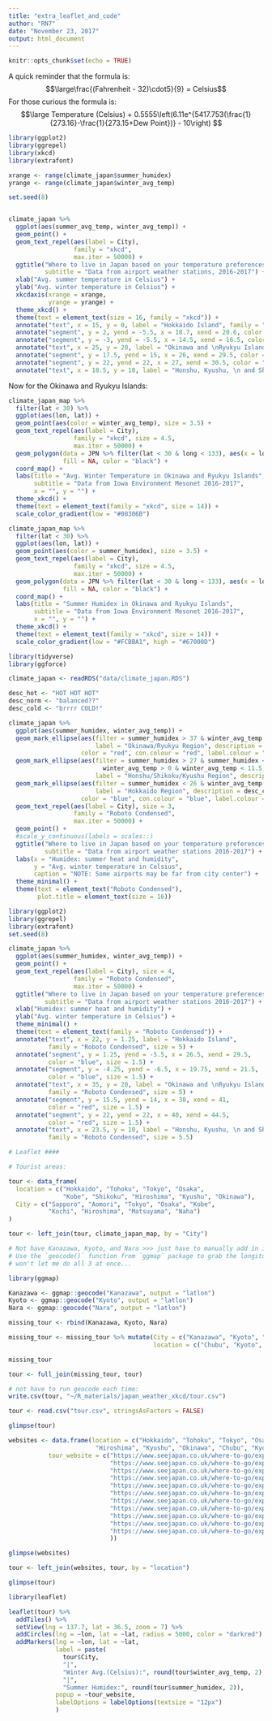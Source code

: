 ```yaml
---
title: "extra_leaflet_and_code"
author: "RN7"
date: "November 23, 2017"
output: html_document
---
```


```r
knitr::opts_chunk$set(echo = TRUE)
```

A quick reminder that the formula is: $$\large\frac{(Fahrenheit - 32)\cdot5}{9} = Celsius$$
For those curious the formula is: $$\large Temperature (Celsius) + 0.5555\left(6.11e^{5417.753(\frac{1}{273.16}-\frac{1}{273.15+Dew Point})} - 10\right) $$

```r

library(ggplot2)
library(ggrepel)
library(xkcd)
library(extrafont)

xrange <- range(climate_japan$summer_humidex)
yrange <- range(climate_japan$winter_avg_temp)

set.seed(8)


climate_japan %>% 
  ggplot(aes(summer_avg_temp, winter_avg_temp)) +
  geom_point() +
  geom_text_repel(aes(label = City), 
                  family = "xkcd",
                  max.iter = 50000) +
  ggtitle("Where to live in Japan based on your temperature preferences!",
          subtitle = "Data from airport weather stations, 2016-2017") +
  xlab("Avg. summer temperature in Celsius") +
  ylab("Avg. winter temperature in Celsius") +
  xkcdaxis(xrange = xrange,
           yrange = yrange) +
  theme_xkcd() +
  theme(text = element_text(size = 16, family = "xkcd")) +
  annotate("text", x = 15, y = 0, label = "Hokkaido Island", family = "xkcd", size = 6) +
  annotate("segment", y = 2, yend = -5.5, x = 18.7, xend = 20.6, color = "blue", size = 1.5) +
  annotate("segment", y = -3, yend = -5.5, x = 14.5, xend = 16.5, color = "blue", size = 1.5) +
  annotate("text", x = 25, y = 20, label = "Okinawa and \nRyukyu Islands", family = "xkcd", size = 5) +
  annotate("segment", y = 17.5, yend = 15, x = 26, xend = 29.5, color = "darkred", size = 1.5) +
  annotate("segment", y = 22, yend = 22, x = 27, xend = 30.5, color = "darkred", size = 1.5) +
  annotate("text", x = 18.5, y = 10, label = "Honshu, Kyushu, \n and Shikoku Islands", family = "xkcd", size = 5.5)

```





Now for the Okinawa and Ryukyu Islands:

```r

climate_japan_map %>% 
  filter(lat < 30) %>% 
  ggplot(aes(lon, lat)) +
  geom_point(aes(color = winter_avg_temp), size = 3.5) +
  geom_text_repel(aes(label = City),
                  family = "xkcd", size = 4.5,
                  max.iter = 50000) +
  geom_polygon(data = JPN %>% filter(lat < 30 & long < 133), aes(x = long, y = lat, group = group), 
               fill = NA, color = "black") +
  coord_map() +
  labs(title = "Avg. Winter Temperature in Okinawa and Ryukyu Islands",
       subtitle = "Data from Iowa Environment Mesonet 2016-2017",
       x = "", y = "") +
  theme_xkcd() +
  theme(text = element_text(family = "xkcd", size = 14)) +
  scale_color_gradient(low = "#08306B")

climate_japan_map %>% 
  filter(lat < 30) %>% 
  ggplot(aes(lon, lat)) +
  geom_point(aes(color = summer_humidex), size = 3.5) +
  geom_text_repel(aes(label = City),
                  family = "xkcd", size = 4.5,
                  max.iter = 50000) +
  geom_polygon(data = JPN %>% filter(lat < 30 & long < 133), aes(x = long, y = lat, group = group), 
               fill = NA, color = "black") +
  coord_map() +
  labs(title = "Summer Humidex in Okinawa and Ryukyu Islands",
       subtitle = "Data from Iowa Environment Mesonet 2016-2017",
       x = "", y = "") +
  theme_xkcd() +
  theme(text = element_text(family = "xkcd", size = 14)) +
  scale_color_gradient(low = "#FCBBA1", high = "#67000D")

```







```r
library(tidyverse)
library(ggforce)

climate_japan <- readRDS("data/climate_japan.RDS")

desc_hot <- "HOT HOT HOT"
desc_norm <- "balanced??"
desc_cold <- "brrrr COLD!"

climate_japan %>% 
  ggplot(aes(summer_humidex, winter_avg_temp)) +
  geom_mark_ellipse(aes(filter = summer_humidex > 37 & winter_avg_temp > 15,
                        label = "Okinawa/Ryukyu Region", description = desc_hot),
                    color = "red", con.colour = "red", label.colour = "red") +
  geom_mark_ellipse(aes(filter = summer_humidex > 27 & summer_humidex < 39 &
                          winter_avg_temp > 0 & winter_avg_temp < 11.5,
                        label = "Honshu/Shikoku/Kyushu Region", description = desc_norm)) +
  geom_mark_ellipse(aes(filter = summer_humidex < 26 & winter_avg_temp < 0,
                        label = "Hokkaido Region", description = desc_cold),
                    color = "blue", con.colour = "blue", label.colour = "blue") +
  geom_text_repel(aes(label = City), size = 3,
                  family = "Roboto Condensed",
                  max.iter = 50000) +
  geom_point() +
  #scale_y_continuous(labels = scales::)
  ggtitle("Where to live in Japan based on your temperature preferences",
          subtitle = "Data from airport weather stations 2016-2017") +
  labs(x = "Humidex: summer heat and humidity",
       y = "Avg. winter temperature in Celsius",
       caption = "NOTE: Some airports may be far from city center") +
  theme_minimal() +
  theme(text = element_text("Roboto Condensed"),
        plot.title = element_text(size = 16))
```






```r
library(ggplot2)
library(ggrepel)
library(extrafont)
set.seed(8)

climate_japan %>% 
  ggplot(aes(summer_humidex, winter_avg_temp)) +
  geom_point() +
  geom_text_repel(aes(label = City), size = 4,
                  family = "Roboto Condensed",
                  max.iter = 50000) +
  ggtitle("Where to live in Japan based on your temperature preferences",
          subtitle = "Data from airport weather stations 2016-2017") +
  xlab("Humidex: summer heat and humidity") +
  ylab("Avg. winter temperature in Celsius") +
  theme_minimal() +
  theme(text = element_text(family = "Roboto Condensed")) +
  annotate("text", x = 22, y = 1.25, label = "Hokkaido Island", 
           family = "Roboto Condensed", size = 5) +
  annotate("segment", y = 1.25, yend = -5.5, x = 26.5, xend = 29.5, 
           color = "blue", size = 1.5) +
  annotate("segment", y = -4.25, yend = -6.5, x = 19.75, xend = 21.5, 
           color = "blue", size = 1.5) +
  annotate("text", x = 35, y = 20, label = "Okinawa and \nRyukyu Islands", 
           family = "Roboto Condensed", size = 5) +
  annotate("segment", y = 15.5, yend = 14, x = 38, xend = 41, 
           color = "red", size = 1.5) +
  annotate("segment", y = 22, yend = 22, x = 40, xend = 44.5, 
           color = "red", size = 1.5) +
  annotate("text", x = 23.5, y = 10, label = "Honshu, Kyushu, \n and Shikoku Islands",
           family = "Roboto Condensed", size = 5.5)
```



```r
# Leaflet ####

# Tourist areas:

tour <- data_frame(
  location = c("Hokkaido", "Tohoku", "Tokyo", "Osaka", 
               "Kobe", "Shikoku", "Hiroshima", "Kyushu", "Okinawa"),
  City = c("Sapporo", "Aomori", "Tokyo", "Osaka", "Kobe", 
           "Kochi", "Hiroshima", "Matsuyama", "Naha")
)

tour <- left_join(tour, climate_japan_map, by = "City")

# Not have Kanazawa, Kyoto, and Nara >>> just have to manually add in i guess?
# Use the `geocode()` function from `ggmap` package to grab the longitude and latitude data.
# won't let me do all 3 at once...

library(ggmap)

Kanazawa <- ggmap::geocode("Kanazawa", output = "latlon")
Kyoto <- ggmap::geocode("Kyoto", output = "latlon")
Nara <- ggmap::geocode("Nara", output = "latlon")

missing_tour <- rbind(Kanazawa, Kyoto, Nara)

missing_tour <- missing_tour %>% mutate(City = c("Kanazawa", "Kyoto", "Nara"),
                                        location = c("Chubu", "Kyoto", "Nara"))

missing_tour

tour <- full_join(missing_tour, tour)

# not have to run geocode each time:
write.csv(tour, "~/R_materials/japan_weather_xkcd/tour.csv")

tour <- read.csv("tour.csv", stringsAsFactors = FALSE)

glimpse(tour)

websites <- data.frame(location = c("Hokkaido", "Tohoku", "Tokyo", "Osaka", "Kobe", "Shikoku", 
                        "Hiroshima", "Kyushu", "Okinawa", "Chubu", "Kyoto"),
           tour_website = c("https://www.seejapan.co.uk/where-to-go/explore-regions/destination/hokkaido",
                            "https://www.seejapan.co.uk/where-to-go/explore-regions/destination/tohoku",
                            "https://www.seejapan.co.uk/where-to-go/explore-regions/destination/tokyo",
                            "https://www.seejapan.co.uk/where-to-go/explore-regions/destination/osaka",
                            "https://www.seejapan.co.uk/where-to-go/explore-regions/destination/kobe",
                            "https://www.seejapan.co.uk/where-to-go/explore-regions/destination/shikoku",
                            "https://www.seejapan.co.uk/where-to-go/explore-regions/destination/hiroshima",
                            "https://www.seejapan.co.uk/where-to-go/explore-regions/destination/kyushu",
                            "https://www.seejapan.co.uk/where-to-go/explore-regions/destination/okinawa",
                            "https://www.seejapan.co.uk/where-to-go/explore-regions/destination/chubu",
                            "https://www.seejapan.co.uk/where-to-go/explore-regions/destination/kyoto"
                            ))

glimpse(websites)

tour <- left_join(websites, tour, by = "location")

glimpse(tour)

```


```r
library(leaflet)

leaflet(tour) %>% 
  addTiles() %>% 
  setView(lng = 137.7, lat = 36.5, zoom = 7) %>% 
  addCircles(lng = ~lon, lat = ~lat, radius = 5000, color = "darkred") %>% 
  addMarkers(lng = ~lon, lat = ~lat, 
             label = paste(
               tour$City,
               "|",
               "Winter Avg.(Celsius):", round(tour$winter_avg_temp, 2), 
               "|",
               "Summer Humidex:", round(tour$summer_humidex, 2)),
             popup = ~tour_website,
             labelOptions = labelOptions(textsize = "12px")
             )

```
